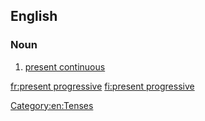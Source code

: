 ==English==

===Noun===
{{en-noun|head=[[present]] [[progressive]]|-}}

# {{lb|en|grammar}} [[present continuous]]

[[Category:en:Tenses]]

[[fr:present progressive]]
[[fi:present progressive]]